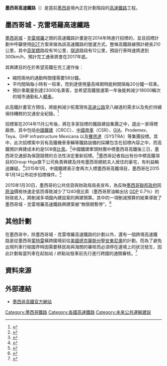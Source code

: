 '''墨西哥高速鐵路'''（{{lang-en|'''High-speed rail in Mexico'''}}）是當前[[墨西哥|墨西哥]]境內正在計劃階段的[[高速鐵路|高速鐵路]]工程。

== 墨西哥城 - 克雷塔羅高速鐵路 ==
[[墨西哥城|墨西哥城]] - [[克雷塔羅|克雷塔羅]]之間的高速鐵路計畫是在2014年時進行招標的，並且招標計劃中呼籲使用[[BOT|BOT]]方案來做為該高速鐵路的營運方式。整條高鐵路線預計總長210公里，其中[[高架橋|高架橋]]路段有16公里，[[隧道|隧道]]路段有12公里，預設行車時速將達到300km/h，預計完工通車將會在2017年底。

其興建目的在於希望高鐵在完工運作後：
* 縮短兩地的通勤時間僅需要58分鐘。
* 平均間隔每小時有一班車，而到達使用量高峰期時能夠間隔每20分鐘一班車。
* 預計乘載量到達23000名乘客，並希望高鐵營運第一年後能夠減少18000輛次的城市通勤私人[[轎車|轎車]]。
此高鐵計畫官方預估，將能夠減少拓寬現有[[高速公路|高速公路]]至八線道的需求以及免於持續保持糟糕的交通安全紀錄。<ref>{{cite web|title=Tendering starts for high speed line to Querétaro|url=http://www.railwaygazette.com/news/high-speed/single-view/view/tendering-starts-for-high-speed-line-to-queretaro.html|publisher=鐵路公報|accessdate=2014年8月19日|date=2014年8月19日|archive-date=2020年11月26日|archive-url=https://web.archive.org/web/20201126180148/https://www.railwaygazette.com/news/high-speed/single-view/view/tendering-starts-for-high-speed-line-to-queretaro.html|dead-url=no}}</ref>

招標案在2014年11月公布後，將在多家投標的鐵路建設集團之中，選出一家得標廠商，其中包括[[中國鐵建|中國鐵建]]（CRCC）、[[中國南車|中國南車]]（CSR）、[[GIA_(公司)|GIA]]、Prodemex、Teya、GHP infrastructure Mexicana 以及[[賽思達|賽思達]]（SYSTRA）等集團投標。其中，此次招標案中另有高鐵機車車輛等鐵路設備的採購包含在招標內容之中，而高鐵預計興建成本約是508億[[比索|比索]]。<ref>{{Cite web |url=http://www.railwaygazette.com/news/high-speed/single-view/view/contract-awarded-for-mexico-city-queretaro-high-speed-line.html |title=鐵路公報: 簽訂墨西哥城 - 克雷塔羅高速鐵路興建合約 |access-date=2015-06-26 |archive-date=2020-08-09 |archive-url=https://web.archive.org/web/20200809024302/https://www.railwaygazette.com/news/high-speed/single-view/view/contract-awarded-for-mexico-city-queretaro-high-speed-line.html |dead-url=no }}</ref>中國鐵建牽頭財團中標墨西哥高鐵後三日，墨西哥交通部為保證競標的合法性決定重新招標。<ref>{{cite web|title=墨西哥反口 中國高鐵外闖首遇阻|url=http://hk.apple.nextmedia.com/financeestate/first/20141108/18927627|publisher=香港蘋果日報|accessdate=2016年6月10日|date=2014年11月8日|archive-date=2017年1月12日|archive-url=https://web.archive.org/web/20170112070114/http://hk.apple.nextmedia.com/financeestate/first/20141108/18927627|dead-url=no}}</ref>墨西哥記者{{en-link|阿里斯特吉|Carmen Aristegui}}指出有份中標高鐵項目的Group Higa旗下公司負責興建及持有墨西哥總統夫人{{en-link|Angélica Rivera|Angélica Rivera}}居住的豪宅，有利益輸送嫌疑。<ref>{{cite web|title=妻5,460萬豪宅屬中標財團持 有墨總統涉高鐵利益輸送|url=http://hk.apple.nextmedia.com/international/art/20141111/18930965|publisher=香港蘋果日報|accessdate=2016年6月10日|date=2014年11月11日|archive-date=2017年1月12日|archive-url=https://web.archive.org/web/20170112064608/http://hk.apple.nextmedia.com/international/art/20141111/18930965|dead-url=no}}</ref>2015年1月，中國鐵建表示會再次入標墨西哥高鐵項目，墨西哥在2015年1月14公布初步招標條件。<ref>{{cite web|title=中国铁建证实将重新投标墨西哥高铁项目|url=http://news.sohu.com/20150107/n407607226.shtml|publisher=环球网|accessdate=2016年6月10日|date=2015年1月7日|archive-date=2020年8月21日|archive-url=https://web.archive.org/web/20200821023816/http://news.sohu.com/20150107/n407607226.shtml|dead-url=no}}</ref>

2015年1月30日，墨西哥的公共信貸與財政局局長{{en-link|Luis Videgaray Caso|Luis Videgaray Caso}}宣布，為反映[[墨西哥|墨西哥]][[聯邦|聯邦]][[政府|政府]]因[[原油|原油]]價格快速走低而導致減少了1240億比索（墨西哥原油輸出佔 [[GDP|GDP]] 0.7％）的財政收入，將刪減多項國內建設案的興建預算。其中的一項刪減預算的結果導致了墨西哥城 - 克雷塔羅高速鐵路興建案被“無限期暫停”。<ref>{{cite web|title=Destapan crisis en la hacienda pública|url=http://www.jornada.unam.mx/ultimas/2015/01/30/anuncia-hacienda-recorte-en-el-gasto-por-124-mil-mdp-4088.html|publisher=La Jornada de Mexico|accessdate=2015年1月31日|date=2015年1月30日|deadurl=yes|archiveurl=https://web.archive.org/web/20150202063553/http://www.jornada.unam.mx/ultimas/2015/01/30/anuncia-hacienda-recorte-en-el-gasto-por-124-mil-mdp-4088.html|archivedate=2015年2月2日}}</ref>

== 其他計劃 ==
在墨西哥中，除墨西哥城 - 克雷塔羅高速鐵路的計劃以外，還有一個跨境高速鐵路是從墨西哥[[蒙特雷|蒙特雷]]橫跨國境前往[[美國|美國]][[德克薩斯州|德克薩斯州]][[聖安東尼奧|聖安東尼奧]]的計劃。而為了避免出現列車行經國界時因需要移民局與海關的審核而必須停在邊境上的狀況發生，因此計劃每當列車在起始站 / 終點站發車前先行進行跨國的通關審核。<ref>{{cite web|title=Proposed high-speed rail would link Texas and Mexico |url=http://www.wfaa.com/news/texas-news/Proposed-high-speed-rail-would-link-San-Antonio-and-Monterrey-240365141.html |publisher=WFAA 8 ABC |accessdate=2014年8月20日 |date=2014年1月15日 |deadurl=yes |archiveurl=https://web.archive.org/web/20140821020211/http://www.wfaa.com/news/texas-news/Proposed-high-speed-rail-would-link-San-Antonio-and-Monterrey-240365141.html |archivedate=2014年8月21日 }}</ref>

== 資料來源 ==
{{Reflist}}

== 外部連結 ==
*[http://www.sct.gob.mx/transporte-y-medicina-preventiva/transporte-ferroviario-y-multimodal/tren-de-alta-velocidad-mexico-queretaro/ 墨西哥高鐵官方網站] {{Wayback|url=http://www.sct.gob.mx/transporte-y-medicina-preventiva/transporte-ferroviario-y-multimodal/tren-de-alta-velocidad-mexico-queretaro/ |date=20201028085551 }}

{{高速鐵路}}
{{DEFAULTSORT:High-Speed Rail In Mexico}}
[[Category:墨西哥鐵路|Category:墨西哥鐵路]]
[[Category:各國高速鐵路|Category:各國高速鐵路]]
[[Category:未來公共運輸建設|Category:未來公共運輸建設]]